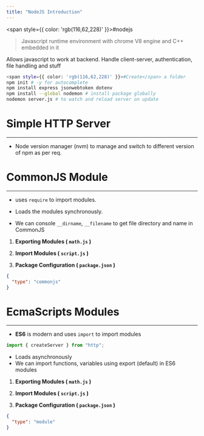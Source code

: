 ```yaml
---
title: "NodeJS Introduction"
---
```



<span style={{ color: 'rgb(116,62,228)' }}>#nodejs</span> 

> Javascript runtime environment with chrome V8 engine and C++ embedded in it

Allows javascript to work at backend. Handle client-server, authentication, file handling and stuff

```bash
<span style={{ color: 'rgb(116,62,228)' }}>#Create</span> a folder
npm init # -y for autocomplete
npm install express jsonwebtoken dotenv
npm install --global nodemon # install package globally
nodemon server.js # to watch and reload server on update
```

# Simple HTTP Server
---



- Node version manager (nvm) to manage and switch to different version of npm as per req.

# CommonJS Module
---
- uses `require` to import modules.


- Loads the modules synchronously.
- We can console `__dirname`, `__filename` to get file directory and name in CommonJS

1. **Exporting Modules ( `math.js` )**


2. **Import Modules ( `script.js` )**


3. **Package Configuration ( `package.json` )**
```json
{
  "type": "commonjs"
}
```

# EcmaScripts Modules
---
- **ES6** is modern and uses `import` to import modules
```jsx
import { createServer } from "http";
```

- Loads asynchronously
- We can import functions, variables using export (default) in ES6 modules

1. **Exporting Modules ( `math.js` )**


2. **Import Modules ( `script.js` )**


3. **Package Configuration ( `package.json` )**
```json
{
  "type": "module"
}
```

